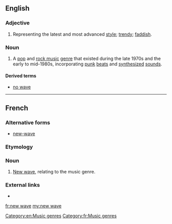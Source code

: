 ==English==
{{wikipedia|New Wave music}}

===Adjective===
{{en-adj|head=[[new]] [[wave]]}}

# Representing the latest and most advanced [[style]]; [[trendy]]; [[faddish]].

===Noun===
{{en-noun|-}}

# A [[pop music|pop]] and [[rock music]] [[genre]] that existed during the late 1970s and the early to mid-1980s, incorporating [[punk rock|punk]] [[beat]]s and [[synthesizer|synthesized]] [[sound]]s.

====Derived terms====
* [[no wave]]
[[Category:en:Music genres]]
----

==French==

===Alternative forms===
* [[new-wave]]

===Etymology===
{{borrowing|en|lang=fr}}

===Noun===
{{head|fr|noun|head=[[new]] [[wave]]|g=m|singular only}}

# [[new wave#English|New wave]], relating to the music genre.

===External links===
* {{R:TLFi}}

[[Category:fr:Music genres]]

[[fr:new wave]]
[[my:new wave]]